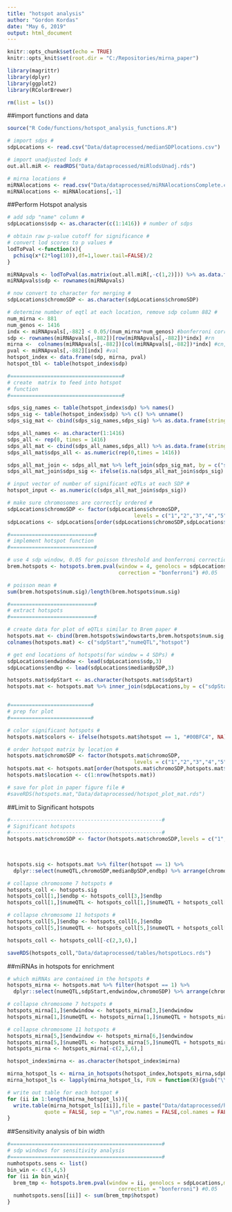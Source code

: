 ---
title: "hotspot analysis"
author: "Gordon Kordas"
date: "May 6, 2019"
output: html_document
---

```{r setup, include=FALSE}
knitr::opts_chunk$set(echo = TRUE)
knitr::opts_knit$set(root.dir = "C:/Repositories/mirna_paper")

library(magrittr)
library(dplyr)
library(ggplot2)
library(RColorBrewer)

rm(list = ls())
```

##import functions and data

```{r, echo = FALSE}
source("R Code/functions/hotspot_analysis_functions.R")

# import sdps #
sdpLocations <- read.csv("Data/dataprocessed/medianSDPlocations.csv")

# import unadjusted lods #
out.all.miR <- readRDS("Data/dataprocessed/miRlodsUnadj.rds")

# mirna locations #
miRNAlocations <- read.csv("Data/dataprocessed/miRNAlocationsComplete.csv")
miRNAlocations <- miRNAlocations[,-1]
```

##Perform Hotspot analysis

```{r, hotspots}
# add sdp "name" column #
sdpLocations$sdp <- as.character(c(1:1416)) # number of sdps

# obtain raw p-value cutoff for significance #
# convert lod scores to p values #
lodToPval <-function(x){
  pchisq(x*(2*log(10)),df=1,lower.tail=FALSE)/2
}

miRNApvals <- lodToPval(as.matrix(out.all.miR[,-c(1,2)])) %>% as.data.frame()
miRNApvals$sdp <- rownames(miRNApvals)

# now convert to character for merging #
sdpLocations$chromoSDP <- as.character(sdpLocations$chromoSDP)

# determine number of eqtl at each location, remove sdp column 882 #
num_mirna <- 881
num_genos <- 1416
indx <- miRNApvals[,-882] < 0.05/(num_mirna*num_genos) #bonferroni corrected
sdp <- rownames(miRNApvals[,-882])[row(miRNApvals[,-882])*indx] #rn
mirna <-  colnames(miRNApvals[,-882])[col(miRNApvals[,-882])*indx] #cn, remove sdp column 882
pval <- miRNApvals[,-882][indx] #val
hotspot_index <- data.frame(sdp, mirna, pval)
hotspot_tbl <- table(hotspot_index$sdp)

#====================================#
# create  matrix to feed into hotspot
# function
#====================================#

sdps_sig_names <- table(hotspot_index$sdp) %>% names()
sdps_sig <- table(hotspot_index$sdp) %>% c() %>% unname()
sdps_sig_mat <- cbind(sdps_sig_names,sdps_sig) %>% as.data.frame(stringsAsFactors = F)

sdps_all_names <- as.character(1:1416)
sdps_all <- rep(0, times = 1416)
sdps_all_mat <- cbind(sdps_all_names,sdps_all) %>% as.data.frame(stringsAsFactors = F)
sdps_all_mat$sdps_all <- as.numeric(rep(0,times = 1416))

sdps_all_mat_join <- sdps_all_mat %>% left_join(sdps_sig_mat, by = c("sdps_all_names" = "sdps_sig_names"))
sdps_all_mat_join$sdps_sig <- ifelse(is.na(sdps_all_mat_join$sdps_sig) == TRUE,0,sdps_all_mat_join$sdps_sig)

# input vector of number of significant eQTLs at each SDP #
hotspot_input <- as.numeric(c(sdps_all_mat_join$sdps_sig))

# make sure chromosomes are correctly ordered #
sdpLocations$chromoSDP <- factor(sdpLocations$chromoSDP,
                                         levels = c("1","2","3","4","5","6","7","8","9","10","11","12","13","14","15","16","17","18","19","x"))
sdpLocations <- sdpLocations[order(sdpLocations$chromoSDP,sdpLocations$medianBpSDP),]

#===========================#
# implement hotspot function
#===========================#

# use 4 sdp window, 0.05 for poisson threshold and bonferroni correction #
brem.hotspots <- hotspots.brem.pval(window = 4, genolocs = sdpLocations,mult_thresh = 0.05,permpvals = hotspot_input,
                                    correction = "bonferroni") #0.05

# poisson mean #
sum(brem.hotspots$num.sig)/length(brem.hotspots$num.sig)

#===========================#
# extract hotspots
#===========================#

# create data for plot of eQTLs similar to Brem paper #
hotspots.mat <- cbind(brem.hotspots$windowstarts,brem.hotspots$num.sig,brem.hotspots$hotspot) %>% as.data.frame()
colnames(hotspots.mat) <- c("sdpStart","numeQTL","hotspot")

# get end locations of hotspots(for window = 4 SDPs) #
sdpLocations$endwindow <- lead(sdpLocations$sdp,3)
sdpLocations$endbp <- lead(sdpLocations$medianBpSDP,3)

hotspots.mat$sdpStart <- as.character(hotspots.mat$sdpStart)
hotspots.mat <- hotspots.mat %>% inner_join(sdpLocations,by = c("sdpStart" ="sdp")) # add locations


#==========================#
# prep for plot
#==========================#

# color significant hotspots #
hotspots.mat$colors <- ifelse(hotspots.mat$hotspot == 1, "#00BFC4", NA)

# order hotspot matrix by location #
hotspots.mat$chromoSDP <- factor(hotspots.mat$chromoSDP,
                                         levels = c("1","2","3","4","5","6","7","8","9","10","11","12","13","14","15","16","17","18","19","x"))
hotspots.mat <- hotspots.mat[order(hotspots.mat$chromoSDP,hotspots.mat$medianBpSDP),]
hotspots.mat$location <- c(1:nrow(hotspots.mat))

# save for plot in paper figure file #
#saveRDS(hotspots.mat,"Data/dataprocessed/hotspot_plot_mat.rds")
```

##Limit to Significant hotspots

```{R,echo = FALSE}
#-------------------------------------------------#
# Significant hotspots 
#-------------------------------------------------#
hotspots.mat$chromoSDP <- factor(hotspots.mat$chromoSDP,levels = c("1", "2","3","4","5","6",
                                                                              "7","8","9","10","11",
                                                                              "12","13","14","15","16","17","18","19","x"))

hotspots.sig <- hotspots.mat %>% filter(hotspot == 1) %>% 
  dplyr::select(numeQTL,chromoSDP,medianBpSDP,endbp) %>% arrange(chromoSDP)

# collapse chromosome 7 hotspots #
hotspots_coll <- hotspots.sig
hotspots_coll[1,]$endbp <- hotspots_coll[3,]$endbp
hotspots_coll[1,]$numeQTL <- hotspots_coll[1,]$numeQTL + hotspots_coll[2,]$numeQTL + hotspots_coll[3,]$numeQTL

# collapse chromosome 11 hotspots #
hotspots_coll[5,]$endbp <- hotspots_coll[6,]$endbp
hotspots_coll[5,]$numeQTL <- hotspots_coll[5,]$numeQTL + hotspots_coll[6,]$numeQTL

hotspots_coll <- hotspots_coll[-c(2,3,6),]

saveRDS(hotspots_coll,"Data/dataprocessed/tables/hotspotLocs.rds")
```

##miRNAs in hotspots for enrichment

```{R,echo = FALSE}
# which miRNAs are contained in the hotspots #
hotspots_mirna <- hotspots.mat %>% filter(hotspot == 1) %>% 
  dplyr::select(numeQTL,sdpStart,endwindow,chromoSDP) %>% arrange(chromoSDP)

# collapse chromosome 7 hotspots #
hotspots_mirna[1,]$endwindow <- hotspots_mirna[3,]$endwindow
hotspots_mirna[1,]$numeQTL <- hotspots_mirna[1,]$numeQTL + hotspots_mirna[2,]$numeQTL + hotspots_mirna[3,]$numeQTL

# collapse chromosome 11 hotspots #
hotspots_mirna[5,]$endwindow <- hotspots_mirna[6,]$endwindow
hotspots_mirna[5,]$numeQTL <- hotspots_mirna[5,]$numeQTL + hotspots_mirna[6,]$numeQTL
hotspots_mirna <- hotspots_mirna[-c(2,3,6),]

hotspot_index$mirna <- as.character(hotspot_index$mirna)

mirna_hotspot_ls <- mirna_in_hotspots(hotspot_index,hotspots_mirna,sdpLocations)
mirna_hotspot_ls <- lapply(mirna_hotspot_ls, FUN = function(X){gsub("\\.","-",X)})

# write out table for each hotspot #
for (ii in 1:length(mirna_hotspot_ls)){
  write.table(mirna_hotspot_ls[[ii]],file = paste("Data/dataprocessed/hotspots3/hotspot_",ii,".txt",sep = ""),
            quote = FALSE, sep = "\n",row.names = FALSE,col.names = FALSE)
}
```

##Sensitivity analysis of bin width

```{r,echo = FALSE}
#=================================================#
# sdp windows for sensitivity analysis
#=================================================#
numhotspots.sens <- list()
bin_win <- c(3,4,5)
for (ii in bin_win){
  brem_tmp <- hotspots.brem.pval(window = ii, genolocs = sdpLocations,mult_thresh = 0.05,permpvals = hotspot_input,
                                    correction = "bonferroni") #0.05
  numhotspots.sens[[ii]] <- sum(brem_tmp$hotspot)
}
```
